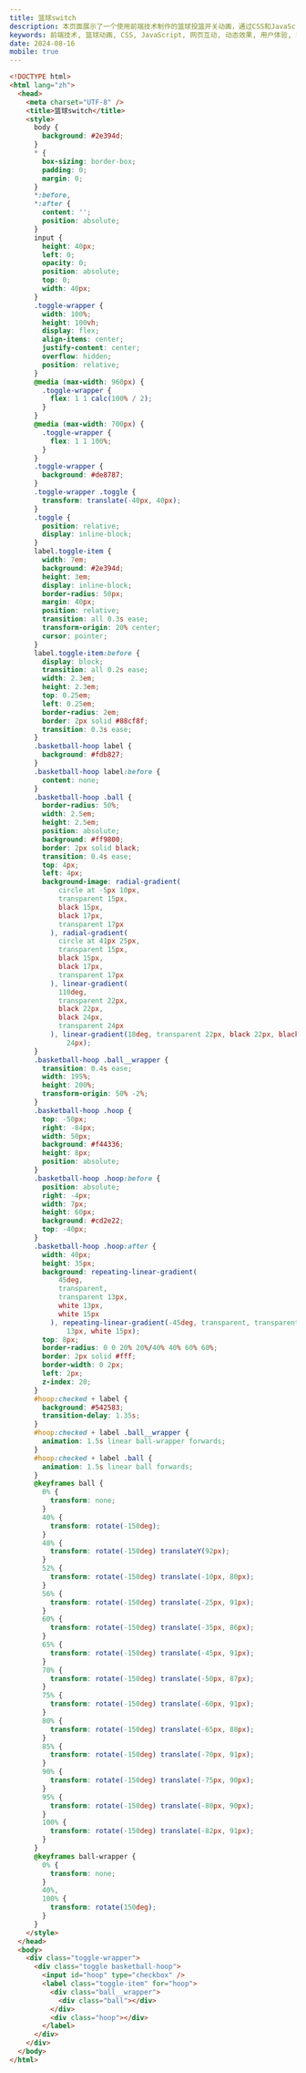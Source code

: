 ```yaml
---
title: 篮球switch
description: 本页面展示了一个使用前端技术制作的篮球投篮开关动画，通过CSS和JavaScript实现了点击触发篮球投篮的动态效果，展示了互动性和动画设计在网页中的应用。
keywords: 前端技术, 篮球动画, CSS, JavaScript, 网页互动, 动态效果, 用户体验, 投篮开关
date: 2024-08-16
mobile: true
---
```


```html
<!DOCTYPE html>
<html lang="zh">
  <head>
    <meta charset="UTF-8" />
    <title>篮球switch</title>
    <style>
      body {
        background: #2e394d;
      }
      * {
        box-sizing: border-box;
        padding: 0;
        margin: 0;
      }
      *:before,
      *:after {
        content: '';
        position: absolute;
      }
      input {
        height: 40px;
        left: 0;
        opacity: 0;
        position: absolute;
        top: 0;
        width: 40px;
      }
      .toggle-wrapper {
        width: 100%;
        height: 100vh;
        display: flex;
        align-items: center;
        justify-content: center;
        overflow: hidden;
        position: relative;
      }
      @media (max-width: 960px) {
        .toggle-wrapper {
          flex: 1 1 calc(100% / 2);
        }
      }
      @media (max-width: 700px) {
        .toggle-wrapper {
          flex: 1 1 100%;
        }
      }
      .toggle-wrapper {
        background: #de8787;
      }
      .toggle-wrapper .toggle {
        transform: translate(-40px, 40px);
      }
      .toggle {
        position: relative;
        display: inline-block;
      }
      label.toggle-item {
        width: 7em;
        background: #2e394d;
        height: 3em;
        display: inline-block;
        border-radius: 50px;
        margin: 40px;
        position: relative;
        transition: all 0.3s ease;
        transform-origin: 20% center;
        cursor: pointer;
      }
      label.toggle-item:before {
        display: block;
        transition: all 0.2s ease;
        width: 2.3em;
        height: 2.3em;
        top: 0.25em;
        left: 0.25em;
        border-radius: 2em;
        border: 2px solid #88cf8f;
        transition: 0.3s ease;
      }
      .basketball-hoop label {
        background: #fdb827;
      }
      .basketball-hoop label:before {
        content: none;
      }
      .basketball-hoop .ball {
        border-radius: 50%;
        width: 2.5em;
        height: 2.5em;
        position: absolute;
        background: #ff9800;
        border: 2px solid black;
        transition: 0.4s ease;
        top: 4px;
        left: 4px;
        background-image: radial-gradient(
            circle at -5px 10px,
            transparent 15px,
            black 15px,
            black 17px,
            transparent 17px
          ), radial-gradient(
            circle at 41px 25px,
            transparent 15px,
            black 15px,
            black 17px,
            transparent 17px
          ), linear-gradient(
            110deg,
            transparent 22px,
            black 22px,
            black 24px,
            transparent 24px
          ), linear-gradient(18deg, transparent 22px, black 22px, black 24px, transparent
              24px);
      }
      .basketball-hoop .ball__wrapper {
        transition: 0.4s ease;
        width: 195%;
        height: 200%;
        transform-origin: 50% -2%;
      }
      .basketball-hoop .hoop {
        top: -50px;
        right: -84px;
        width: 50px;
        background: #f44336;
        height: 8px;
        position: absolute;
      }
      .basketball-hoop .hoop:before {
        position: absolute;
        right: -4px;
        width: 7px;
        height: 60px;
        background: #cd2e22;
        top: -40px;
      }
      .basketball-hoop .hoop:after {
        width: 40px;
        height: 35px;
        background: repeating-linear-gradient(
            45deg,
            transparent,
            transparent 13px,
            white 13px,
            white 15px
          ), repeating-linear-gradient(-45deg, transparent, transparent 13px, white
              13px, white 15px);
        top: 8px;
        border-radius: 0 0 20% 20%/40% 40% 60% 60%;
        border: 2px solid #fff;
        border-width: 0 2px;
        left: 2px;
        z-index: 20;
      }
      #hoop:checked + label {
        background: #542583;
        transition-delay: 1.35s;
      }
      #hoop:checked + label .ball__wrapper {
        animation: 1.5s linear ball-wrapper forwards;
      }
      #hoop:checked + label .ball {
        animation: 1.5s linear ball forwards;
      }
      @keyframes ball {
        0% {
          transform: none;
        }
        40% {
          transform: rotate(-150deg);
        }
        48% {
          transform: rotate(-150deg) translateY(92px);
        }
        52% {
          transform: rotate(-150deg) translate(-10px, 80px);
        }
        56% {
          transform: rotate(-150deg) translate(-25px, 91px);
        }
        60% {
          transform: rotate(-150deg) translate(-35px, 86px);
        }
        65% {
          transform: rotate(-150deg) translate(-45px, 91px);
        }
        70% {
          transform: rotate(-150deg) translate(-50px, 87px);
        }
        75% {
          transform: rotate(-150deg) translate(-60px, 91px);
        }
        80% {
          transform: rotate(-150deg) translate(-65px, 88px);
        }
        85% {
          transform: rotate(-150deg) translate(-70px, 91px);
        }
        90% {
          transform: rotate(-150deg) translate(-75px, 90px);
        }
        95% {
          transform: rotate(-150deg) translate(-80px, 90px);
        }
        100% {
          transform: rotate(-150deg) translate(-82px, 91px);
        }
      }
      @keyframes ball-wrapper {
        0% {
          transform: none;
        }
        40%,
        100% {
          transform: rotate(150deg);
        }
      }
    </style>
  </head>
  <body>
    <div class="toggle-wrapper">
      <div class="toggle basketball-hoop">
        <input id="hoop" type="checkbox" />
        <label class="toggle-item" for="hoop">
          <div class="ball__wrapper">
            <div class="ball"></div>
          </div>
          <div class="hoop"></div>
        </label>
      </div>
    </div>
  </body>
</html>
```
